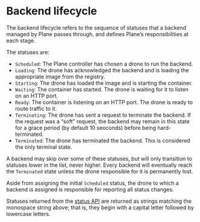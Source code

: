 # Backend lifecycle

The backend lifecycle refers to the sequence of statuses that a backend managed by Plane passes through,
and defines Plane’s responsibilities at each stage.

The statuses are:

- `Scheduled`: The Plane controller has chosen a drone to run the backend.
- `Loading`: The drone has acknowledged the backend and is loading the appropriate image from the registry.
- `Starting`: The drone has loaded the image and is starting the container.
- `Waiting`: The container has started. The drone is waiting for it to listen on an HTTP port.
- `Ready`: The container is listening on an HTTP port. The drone is ready to route traffic to it.
- `Terminating`: The drone has sent a request to terminate the backend. If the request was a “soft” request,
  the backend may remain in this state for a grace period (by default 10 seoconds) before being hard-terminated.
- `Terminated`: The drone has terminated the backend. This is considered the only terminal state.

A backend may skip over some of these statuses, but will only transition to statuses lower in the list, never
higher. Every backend will eventually reach the `Terminated` state unless the drone responsible for it is
permanently lost.

Aside from assigning the initial `Scheduled` status, the drone to which a backend is assigned is responsible for
reporting all status changes.

Statuses returned from the [status API](../plane-api.mdx#status-api) are returned as strings matching the
monospace string above; that is, they begin with a capital letter followed by lowercase letters.
